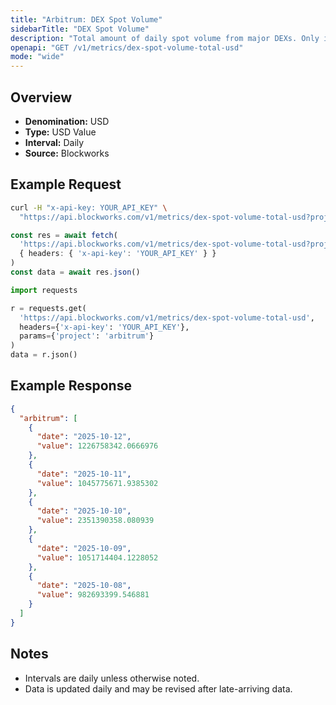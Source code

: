 ```yaml
---
title: "Arbitrum: DEX Spot Volume"
sidebarTitle: "DEX Spot Volume"
description: "Total amount of daily spot volume from major DEXs. Only includes volumes from fee-paying liquidity pools."
openapi: "GET /v1/metrics/dex-spot-volume-total-usd"
mode: "wide"
---
```


## Overview

- **Denomination:** USD
- **Type:** USD Value
- **Interval:** Daily
- **Source:** Blockworks

## Example Request

<CodeGroup>

```bash cURL
curl -H "x-api-key: YOUR_API_KEY" \
  "https://api.blockworks.com/v1/metrics/dex-spot-volume-total-usd?project=arbitrum"
```

```typescript TypeScript
const res = await fetch(
  'https://api.blockworks.com/v1/metrics/dex-spot-volume-total-usd?project=arbitrum',
  { headers: { 'x-api-key': 'YOUR_API_KEY' } }
)
const data = await res.json()
```

```python Python
import requests

r = requests.get(
  'https://api.blockworks.com/v1/metrics/dex-spot-volume-total-usd',
  headers={'x-api-key': 'YOUR_API_KEY'},
  params={'project': 'arbitrum'}
)
data = r.json()
```

</CodeGroup>

## Example Response

```json
{
  "arbitrum": [
    {
      "date": "2025-10-12",
      "value": 1226758342.0666976
    },
    {
      "date": "2025-10-11",
      "value": 1045775671.9385302
    },
    {
      "date": "2025-10-10",
      "value": 2351390358.080939
    },
    {
      "date": "2025-10-09",
      "value": 1051714404.1228052
    },
    {
      "date": "2025-10-08",
      "value": 982693399.546881
    }
  ]
}
```

## Notes
- Intervals are daily unless otherwise noted.
- Data is updated daily and may be revised after late-arriving data.